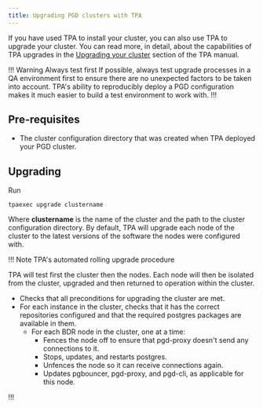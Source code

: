 ```yaml
---
title: Upgrading PGD clusters with TPA
---
```


If you have used TPA to install your cluster, you can also use TPA to upgrade your cluster. You can read more, in detail, about the capabilities of TPA upgrades in the [Upgrading your cluster](/tpa/latest/tpaexec-upgrade/) section of the TPA manual.

!!! Warning Always test first
If possible, always test upgrade processes in a QA environment first to ensure there are no unexpected factors to be taken into account. TPA's ability to reproducibly deploy a PGD configuration makes it much easier to build a test environment to work with.
!!!

## Pre-requisites

* The cluster configuration directory that was created when TPA deployed your PGD cluster. 

## Upgrading

Run

```
tpaexec upgrade clustername
```

Where **clustername** is the name of the cluster and the path to the cluster configuration directory. By default, TPA will upgrade each node of the cluster to the latest versions of the software the nodes were configured with.

!!! Note TPA's automated rolling upgrade procedure

TPA will test first the cluster then the nodes. Each node will then be isolated from the cluster, upgraded and then returned to operation within the cluster.

* Checks that all preconditions for upgrading the cluster are met.
* For each instance in the cluster, checks that it has the correct repositories configured and that the required postgres packages are available in them.
    * For each BDR node in the cluster, one at a time:
        * Fences the node off to ensure that pgd-proxy doesn't send any connections to it.
        * Stops, updates, and restarts postgres.
        * Unfences the node so it can receive connections again.
        * Updates pgbouncer, pgd-proxy, and pgd-cli, as applicable for this node.

!!!

